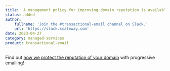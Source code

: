 ```yaml
---
title:  A management policy for improving domain reputation is available!
status: added
author:
    fullname: 'Join the #transactional-email channel on Slack.'
    url: 'https://slack.scaleway.com'
date: 2023-04-27
category: managed-services
product: transactional-email
---
```


Find out [how we protect the reputation of your domain](/transactional-email/reference-content/protecting-your-domain-reputation/) with progressive emailing! 

